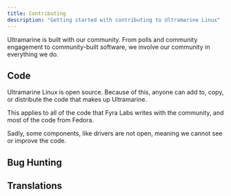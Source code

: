 ```yaml
---
title: Contributing
description: "Getting started with contributing to Ultramarine Linux"
---
```

Ultramarine is built with our community. From polls and community engagement to community-built software, we involve our community in everything we do.

## Code
Ultramarine Linux is open source. Because of this, anyone can add to, copy, or distribute the code that makes up Ultramarine.

This applies to all of the code that Fyra Labs writes with the community, and most of the code from Fedora. 

Sadly, some components, like drivers are not open, meaning we cannot see or improve the code.

## Bug Hunting



## Translations